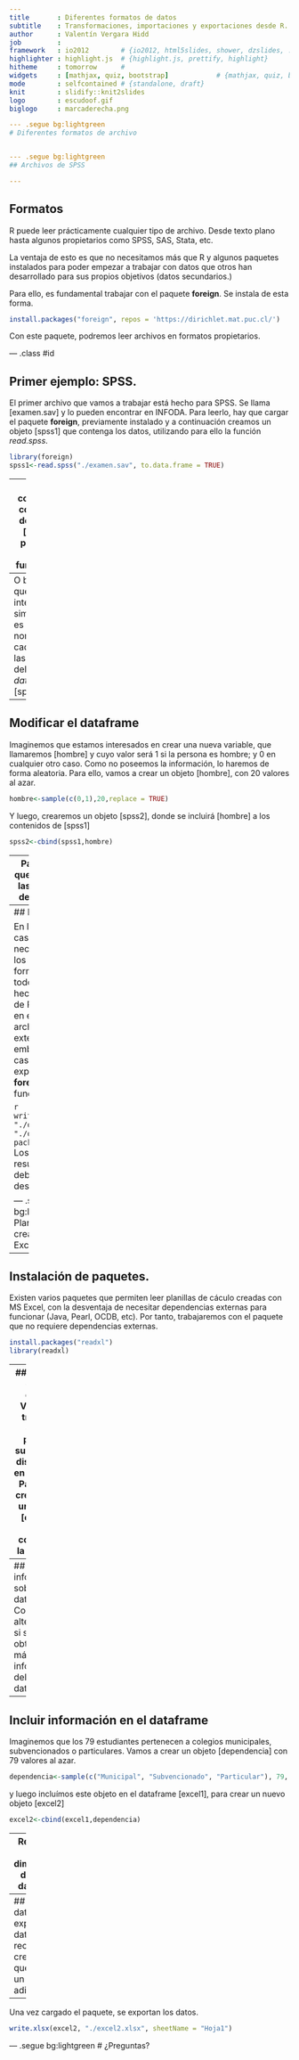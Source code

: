 ```yaml
---
title       : Diferentes formatos de datos
subtitle    : Transformaciones, importaciones y exportaciones desde R.
author      : Valentín Vergara Hidd
job         : 
framework   : io2012        # {io2012, html5slides, shower, dzslides, ...}
highlighter : highlight.js  # {highlight.js, prettify, highlight}
hitheme     : tomorrow      # 
widgets     : [mathjax, quiz, bootstrap]            # {mathjax, quiz, bootstrap}
mode        : selfcontained # {standalone, draft}
knit        : slidify::knit2slides
logo        : escudoof.gif
biglogo     : marcaderecha.png

--- .segue bg:lightgreen
# Diferentes formatos de archivo


--- .segue bg:lightgreen
## Archivos de SPSS

---
```


## Formatos

R puede leer prácticamente cualquier tipo de archivo. Desde texto plano hasta algunos propietarios como SPSS, SAS, Stata, etc.

La ventaja de esto es que no necesitamos más que R y algunos paquetes instalados para poder empezar a trabajar con datos que otros han desarrollado para sus propios objetivos (datos secundarios.)

Para ello, es fundamental trabajar con el paquete **foreign**. Se instala de esta forma.

```r
install.packages("foreign", repos = 'https://dirichlet.mat.puc.cl/')
```
Con este paquete, podremos leer archivos en formatos propietarios. 

--- .class #id 

## Primer ejemplo: SPSS.
El primer archivo que vamos a trabajar está hecho para SPSS. Se llama [examen.sav] y lo pueden encontrar en INFODA. Para leerlo, hay que cargar el paquete **foreign**, previamente instalado y a continuación creamos un objeto [spss1] que contenga los datos, utilizando para ello la función *read.spss*.

```r
library(foreign)
spss1<-read.spss("./examen.sav", to.data.frame = TRUE)
```

---
Para conocer el contenido del objeto [spss1], podemos usar la función str.

```r
str(spss1)
```

---
O bien, si lo que nos interesa simplemente es el nombre de cada una de las variables del *dataframe* [spss1]:
```r
names(spss1)
```
Luego, para conocer sus dimensiones, la función es:
```r
dim(spss1)
```
El resultado de esta función indica que hay 20 filas y 3 columnas; lo que es igual a 20 casos en 3 variables.

---
## Modificar el dataframe
Imaginemos que estamos interesados en  crear una nueva variable, que llamaremos [hombre] y cuyo valor será 1 si la persona es hombre; y 0 en cualquier otro caso. Como no poseemos la información, lo haremos de forma aleatoria. Para ello, vamos a crear un objeto [hombre], con 20 valores al azar.
```r
hombre<-sample(c(0,1),20,replace = TRUE)
```
Y luego, crearemos un objeto [spss2], donde se incluirá [hombre] a los contenidos de [spss1]
```r
spss2<-cbind(spss1,hombre)
```

---
Para asegurarnos que se creó, veamos las primeras 6 filas del objeto [spss2]:
```r
head(spss2)
```

Luego, nos aseguramos que el objeto [spss2] sea aún un objeto de tipo *dataframe*
```r
is.data.frame(spss2)
```

--- 
## Exportar los datos

En la mayoría de los casos, no debería ser necesario exportar los datos a otro formato, dado que todo lo que se ha hecho en una sesión de R queda guardado en el script (el archivo con extensión .R). Sin embargo, en los casos que se quiera exportar, el paquete **foreign** tiene la función write.foreign.

```r
write.foreign(spss2, "./datos.txt", "./datos.sps", package = "SPSS")
```
Los archivos resultantes se deberían poder leer desde SPSS.

--- .segue bg:lightgreen
## Planillas de Cálculo creadas con MS Excel

---
## Instalación de paquetes.

Existen varios paquetes que permiten leer planillas de cáculo creadas con MS Excel, con la desventaja de necesitar dependencias externas para funcionar (Java, Pearl, OCDB, etc). Por tanto, trabajaremos con el paquete que no requiere dependencias externas.
```r
install.packages("readxl")
library(readxl)
```

---
## Lectura de los datos.
Vamos a trabajar con la planilla **survey.xls**, disponible en INFODA. Para ello, crearemos un objeto [excel1] que contenga la planilla.
```r
excel1<-read_excel("./survey.xlsx")
````

Para ver los nombres de las variables, utilizamos la función names.
```r
names(excel1)
```

---
## Más información sobre los datos.
Copmo alternativa, si se quiere obtener más información del dataframe:
```r
str(excel1)
```

---
## Incluir información en el dataframe
Imaginemos que los 79 estudiantes pertenecen a colegios municipales, subvencionados o particulares. Vamos a crear un objeto [dependencia] con 79 valores al azar.

```r
dependencia<-sample(c("Municipal", "Subvencionado", "Particular"), 79, replace = TRUE)
```

y luego incluímos este objeto en el dataframe [excel1], para crear un nuevo objeto [excel2]
```r
excel2<-cbind(excel1,dependencia)
```

---
Revisamos las dimensiones del nuevo dataframe:
```r
dim(excel2)
```
Si interesa conocer en mayor detalle el dataframe, se pueden observar las seis primeras observaciones.
```r
head(excel2)
```

---
## Exportar datos
Para exportar el dataframe recién creado, hay que cargar un paquete adicional.
```r
install.packages("xlsx")
library(xlsx)
```

---
Una vez cargado el paquete, se exportan los datos.
```r
write.xlsx(excel2, "./excel2.xlsx", sheetName = "Hoja1")
```

--- .segue bg:lightgreen
# ¿Preguntas?










